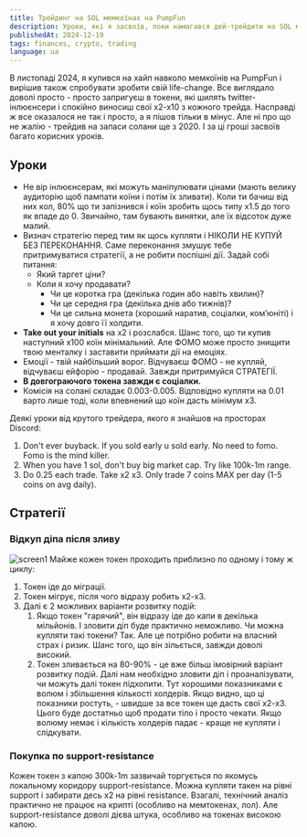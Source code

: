 ```yaml
---
title: Трейдинг на SOL мемкоїнах на PumpFun
description: Уроки, які я засвоїв, поки намагався дей-трейдити на SOL мемкоїнах
publishedAt: 2024-12-19
tags: finances, crypto, trading
language: ua
---
```


В листопаді 2024, я купився на хайп навколо мемкоїнів на PumpFun і вирішив також спробувати зробити свій life-change. Все виглядало доволі просто - просто запригуєш в токени, які шилять twitter-інлюєнсери і спокійно виносиш свої x2-x10 з кожного трейда. Насправді ж все оказалося не так і просто, а я пішов тільки в мінус. Але ні про що не жалію - трейдив на запаси солани ще з 2020. І за ці гроші засвоїв багато корисних уроків.

## Уроки

- Не вір інлюєнсерам, які можуть маніпулювати цінами (мають велику аудиторію щоб пампати коїни і потім їх зливати). Коли ти бачиш від них кол, 80% що ти запізнився і коїн зробить щось типу x1.5 до того як впаде до 0. Звичайно, там бувають винятки, але їх відсоток дуже малий.
- Визнач стратегію перед тим як щось купляти і НІКОЛИ НЕ КУПУЙ БЕЗ ПЕРЕКОНАННЯ. Саме переконання змушує тебе притримуватися стратегії, а не робити поспішні дії. Задай собі питання:
  - Який таргет ціни?
  - Коли я хочу продавати?
    - Чи це коротка гра (декілька годин або навіть хвилин)?
    - Чи це середня гра (декілька днів або тижнів)?
    - Чи це сильна монета (хороший наратив, соціалки, комʼюніті) і я хочу довго її холдити.
- **Take out your initials** на x2 і розслабся. Шанс того, що ти купив наступний x100 коїн мінімальний. Але ФОМО може просто знищити твою менталку і заставити приймати дії на емоціях.
- Емоції - твій найбільший ворог. Відчуваєш ФОМО - не купляй, відчуваєш ейфорію - продавай. Завжди притримуйся СТРАТЕГІЇ.
- **В довгограючого токена завжди є соціалки.**
- Комісія на солані складає 0.003-0.005. Відповідно купляти на 0.01 варто лише тоді, коли впевнений що коїн дасть мінімум x3.

Деякі уроки від крутого трейдера, якого я знайшов на просторах Discord:

1. Don't ever buyback. If you sold early u sold early. No need to fomo. Fomo is the mind killer.
2. When you have 1 sol, don't buy big market cap. Try like 100k-1m range.
3. Do 0.25 each trade. Take x2 x3. Only trade 7 coins MAX per day (1-5 coins on avg daily).

## Стратегії

### Відкуп діпа після зливу

![screen1](/img/posts/2024-12-19-notes-on-sol-memecoins-trading/Screenshot1-optimized.png)
Майже кожен токен проходить приблизно по одному і тому ж циклу:

1. Токен іде до міграції.
2. Токен мігрує, після чого відразу робить x2-x3.
3. Далі є 2 можливих варіанти розвитку подій:
   1. Якщо токен "гарячий", він відразу іде до капи в декілька мільйонів. І зловити діп буде практично неможливо. Чи можна купляти такі токени? Так. Але це потрібно робити на власний страх і ризик. Шанс того, що він зільється, завжди доволі високий.
   2. Токен зливається на 80-90% - це вже більш імовірний варіант розвитку подій. Далі нам необхідно зловити діп і проаналізувати, чи можуть далі токен підхопити. Тут хорошими показниками є волюм і збільшення кількості холдерів. Якщо видно, що ці показники ростуть, - швидше за все токен ще дасть свої x2-x3. Цього буде достатньо щоб продати тіло і просто чекати. Якщо волюму немає і кількість холдерів падає - краще не купляти і слідкувати.

### Покупка по support-resistance

Кожен токен з капою 300k-1m зазвичай торгується по якомусь локальному коридору support-resistance. Можна купляти такен на рівні support і забирати десь x2 на рівні resistance.
Взагалі, технічний аналіз практично не працює на крипті (особливо на мемтокенах, лол). Але support-resistance доволі дієва штука, особливо на токенах високою капою.
